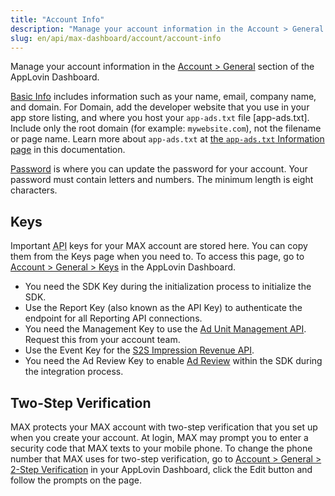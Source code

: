 ```yaml
---
title: "Account Info"
description: "Manage your account information in the Account > General section of the AppLovin Dashboard."
slug: en/api/max-dashboard/account/account-info
---
```

Manage your account information in the [<UILabel>Account &gt; General</UILabel>](https://dash.applovin.com/o/account) section of the AppLovin Dashboard.

[<UILabel>Basic Info</UILabel>](https://dash.applovin.com/o/account#basic_info) includes information such as your name, email, company name, and domain.
For <UILabel>Domain</UILabel>, add the developer website that you use in your app store listing, and where you host <Glossary>your `app-ads.txt` file [app-ads.txt]</Glossary>.
Include only the root domain (for example: `mywebsite.com`), not the filename or page name.
Learn more about `app-ads.txt` at [the `app-ads.txt` Information page](https://dash.applovin.com/documentation/mediation/ui-max/account/app-ads-txt-info) in this documentation.

[<UILabel>Password</UILabel>](https://dash.applovin.com/o/account#password) is where you can update the password for your account.
Your password must contain letters and numbers.
The minimum length is eight characters.

## Keys

Important <Abbr title="application programming interface">API</Abbr> keys for your MAX account are stored here.
You can copy them from the <UILabel>Keys</UILabel> page when you need to.
To access this page, go to [<UILabel>Account &gt; General &gt; Keys</UILabel>](https://dash.applovin.com/o/account#keys) in the AppLovin Dashboard.

- You need the <UILabel><Abbr>SDK</Abbr> Key</UILabel> during the initialization process to initialize the <Glossary>SDK</Glossary>.
- Use the <UILabel>Report Key</UILabel> (also known as the <Abbr>API</Abbr> Key) to authenticate the endpoint for all Reporting <Abbr>API</Abbr> connections.
- You need the <UILabel>Management Key</UILabel> to use the [Ad Unit Management <Abbr>API</Abbr>](https://dash.applovin.com/documentation/mediation/features/ad-unit-automation-api).
  Request this from your account team.
- Use the <UILabel>Event Key</UILabel> for the [<Abbr>S2S</Abbr> Impression Revenue <Abbr>API</Abbr>](https://dash.applovin.com/documentation/mediation/features/s2s-impression-revenue-api#server-to-server-impression-revenue-api).
- You need the <UILabel>Ad Review Key</UILabel> to enable [Ad Review](https://dash.applovin.com/documentation/mediation/ad-review/overview) within the <Abbr>SDK</Abbr> during the integration process.

## Two-Step Verification

MAX protects your MAX account with two-step verification that you set up when you create your account.
At login, MAX may prompt you to enter a security code that MAX texts to your mobile phone.
To change the phone number that MAX uses for two-step verification, go to [<UILabel>Account &gt; General &gt; 2-Step Verification</UILabel>](https://dash.applovin.com/o/account#two_step_verification) in your AppLovin Dashboard, click the <UILabel>Edit button</UILabel> and follow the prompts on the page.

